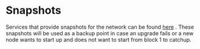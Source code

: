 # Snapshots

Services that provide snapshots for the network can be found [here](./resources.mdx#snapshot-service) .
These snapshots will be used as a backup point in case an upgrade fails or a new node wants to start up and does not want to start from block 1 to catchup.